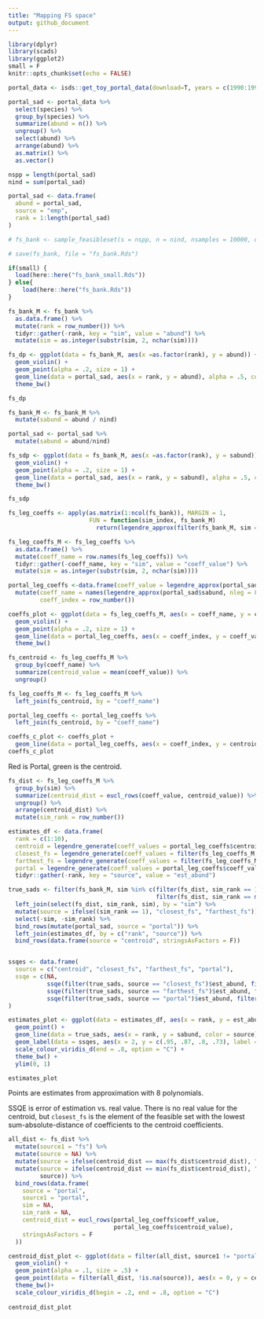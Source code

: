 ```yaml
---
title: "Mapping FS space"
output: github_document
---
```


```r
library(dplyr)
library(scads)
library(ggplot2)
small = F
knitr::opts_chunk$set(echo = FALSE)
```

```r
portal_data <- isds::get_toy_portal_data(download=T, years = c(1990:1995))

portal_sad <- portal_data %>%
  select(species) %>%
  group_by(species) %>%
  summarize(abund = n()) %>%
  ungroup() %>%
  select(abund) %>%
  arrange(abund) %>%
  as.matrix() %>%
  as.vector()

nspp = length(portal_sad)
nind = sum(portal_sad)

portal_sad <- data.frame(
  abund = portal_sad,
  source = "emp",
  rank = 1:length(portal_sad)
)

```

```r

# fs_bank <- sample_feasibleset(s = nspp, n = nind, nsamples = 10000, distinct = TRUE)

# save(fs_bank, file = "fs_bank.Rds")

if(small) {
  load(here::here("fs_bank_small.Rds"))
} else{
    load(here::here("fs_bank.Rds"))
}

```

```r
fs_bank_M <- fs_bank %>%
  as.data.frame() %>%
  mutate(rank = row_number()) %>%
  tidyr::gather(-rank, key = "sim", value = "abund") %>%
  mutate(sim = as.integer(substr(sim, 2, nchar(sim))))

```

```r
fs_dp <- ggplot(data = fs_bank_M, aes(x =as.factor(rank), y = abund)) + 
  geom_violin() +
  geom_point(alpha = .2, size = 1) +
  geom_line(data = portal_sad, aes(x = rank, y = abund), alpha = .5, color = "red") +
  theme_bw()

fs_dp

```

```r

fs_bank_M <- fs_bank_M %>%
  mutate(sabund = abund / nind)

portal_sad <- portal_sad %>%
  mutate(sabund = abund/nind)

fs_sdp <- ggplot(data = fs_bank_M, aes(x =as.factor(rank), y = sabund)) + 
  geom_violin() +
  geom_point(alpha = .2, size = 1) +
  geom_line(data = portal_sad, aes(x = rank, y = sabund), alpha = .5, color = "red") +
  theme_bw()

fs_sdp
```

```r

fs_leg_coeffs <- apply(as.matrix(1:ncol(fs_bank)), MARGIN = 1, 
                       FUN = function(sim_index, fs_bank_M) 
                         return(legendre_approx(filter(fs_bank_M, sim == sim_index)$sabund, nleg = 8)$coefficients), fs_bank_M = fs_bank_M)

fs_leg_coeffs_M <- fs_leg_coeffs %>%
  as.data.frame() %>%
  mutate(coeff_name = row.names(fs_leg_coeffs)) %>%
  tidyr::gather(-coeff_name, key = "sim", value = "coeff_value") %>%
  mutate(sim = as.integer(substr(sim, 2, nchar(sim))))

portal_leg_coeffs <-data.frame(coeff_value = legendre_approx(portal_sad$sabund, nleg = 8)$coefficients) %>%
  mutate(coeff_name = names(legendre_approx(portal_sad$sabund, nleg = 8)$coefficients),
         coeff_index = row_number())

coeffs_plot <- ggplot(data = fs_leg_coeffs_M, aes(x = coeff_name, y = coeff_value)) +
  geom_violin() +
  geom_point(alpha = .2, size = 1) +
  geom_line(data = portal_leg_coeffs, aes(x = coeff_index, y = coeff_value), alpha = .5, color = "red") +
  theme_bw()

```

```r

fs_centroid <- fs_leg_coeffs_M %>%
  group_by(coeff_name) %>%
  summarize(centroid_value = mean(coeff_value)) %>%
  ungroup()

fs_leg_coeffs_M <- fs_leg_coeffs_M %>%
  left_join(fs_centroid, by = "coeff_name")

portal_leg_coeffs <- portal_leg_coeffs %>%
  left_join(fs_centroid, by = "coeff_name")

coeffs_c_plot <- coeffs_plot + 
  geom_line(data = portal_leg_coeffs, aes(x = coeff_index, y = centroid_value), color = "green") 
coeffs_c_plot
```

Red is Portal, green is the centroid.

```r
fs_dist <- fs_leg_coeffs_M %>%
  group_by(sim) %>%
  summarize(centroid_dist = eucl_rows(coeff_value, centroid_value)) %>%
  ungroup() %>%
  arrange(centroid_dist) %>%
  mutate(sim_rank = row_number())

estimates_df <- data.frame(
  rank = c(1:10),
  centroid = legendre_generate(coeff_values = portal_leg_coeffs$centroid_value, nleg = 8, nspp = 10),
  closest_fs = legendre_generate(coeff_values = filter(fs_leg_coeffs_M, sim == filter(fs_dist, sim_rank == 1)$sim)$coeff_value, nleg = 8, nspp = 10),
  farthest_fs = legendre_generate(coeff_values = filter(fs_leg_coeffs_M, sim == filter(fs_dist, sim_rank == max(fs_dist$sim_rank))$sim)$coeff_value, nleg = 8, nspp = 10),
  portal = legendre_generate(coeff_values = portal_leg_coeffs$coeff_value, nleg = 8, nspp = 10)) %>%
  tidyr::gather(-rank, key = "source", value = "est_abund")

true_sads <- filter(fs_bank_M, sim %in% c(filter(fs_dist, sim_rank == 1)$sim, 
                                          filter(fs_dist, sim_rank == max(fs_dist$sim_rank))$sim)) %>%
  left_join(select(fs_dist, sim_rank, sim), by = "sim") %>%
  mutate(source = ifelse((sim_rank == 1), "closest_fs", "farthest_fs")) %>%
  select(-sim, -sim_rank) %>%
  bind_rows(mutate(portal_sad, source = "portal")) %>%
  left_join(estimates_df, by = c("rank", "source")) %>%
  bind_rows(data.frame(source = "centroid", stringsAsFactors = F))


ssqes <- data.frame(
  source = c("centroid", "closest_fs", "farthest_fs", "portal"),
  ssqe = c(NA,
           ssqe(filter(true_sads, source == "closest_fs")$est_abund, filter(true_sads, source == "closest_fs")$sabund), 
           ssqe(filter(true_sads, source == "farthest_fs")$est_abund, filter(true_sads, source == "farthest_fs")$sabund),
           ssqe(filter(true_sads, source == "portal")$est_abund, filter(true_sads, source == "portal")$sabund))
)

estimates_plot <- ggplot(data = estimates_df, aes(x = rank, y = est_abund, color = source)) +
  geom_point() +
  geom_line(data = true_sads, aes(x = rank, y = sabund, color = source), alpha = .2) +
  geom_label(data = ssqes, aes(x = 2, y = c(.95, .87, .8, .73), label = paste0("ssqe: ", format(signif(ssqe, 2), scientific = FALSE)), color = source), show.legend = FALSE) +
  scale_colour_viridis_d(end = .8, option = "C") +
  theme_bw() +
  ylim(0, 1)

estimates_plot
```

Points are estimates from approximation with 8 polynomials. 

SSQE is error of estimation vs. real value. There is no real value for the centroid, but `closest_fs` is the element of the feasible set with the lowest sum-absolute-distance of coefficients to the centroid coefficients. 

```r
all_dist <- fs_dist %>%
  mutate(source1 = "fs") %>%
  mutate(source = NA) %>%
  mutate(source = ifelse(centroid_dist == max(fs_dist$centroid_dist), "farthest_fs", source)) %>%
  mutate(source = ifelse(centroid_dist == min(fs_dist$centroid_dist), "closest_fs", 
         source)) %>%
  bind_rows(data.frame(
    source = "portal",
    source1 = "portal",
    sim = NA,
    sim_rank = NA,
    centroid_dist = eucl_rows(portal_leg_coeffs$coeff_value, 
                              portal_leg_coeffs$centroid_value),
    stringsAsFactors = F
  ))

centroid_dist_plot <- ggplot(data = filter(all_dist, source1 != "portal"), aes(x = 0, y = centroid_dist)) +
  geom_violin() +
  geom_point(alpha = .1, size = .5) +
  geom_point(data = filter(all_dist, !is.na(source)), aes(x = 0, y = centroid_dist, color = source), size = 2) +
  theme_bw()+
  scale_colour_viridis_d(begin = .2, end = .8, option = "C")
  
centroid_dist_plot

```
